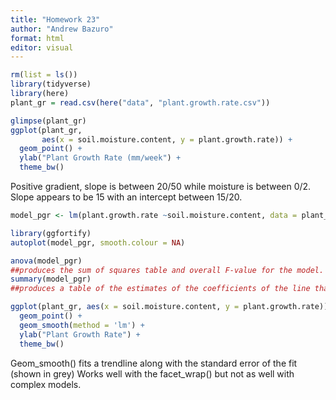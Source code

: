 ```yaml
---
title: "Homework 23"
author: "Andrew Bazuro"
format: html
editor: visual
---
```


```r
rm(list = ls())
library(tidyverse)
library(here)
plant_gr = read.csv(here("data", "plant.growth.rate.csv"))
```

```r
glimpse(plant_gr)
ggplot(plant_gr,
       aes(x = soil.moisture.content, y = plant.growth.rate)) +
  geom_point() +
  ylab("Plant Growth Rate (mm/week") +
  theme_bw()
```

Positive gradient, slope is between 20/50 while moisture is between 0/2. Slope appears to be 15 with an intercept between 15/20.

```r
model_pgr <- lm(plant.growth.rate ~soil.moisture.content, data = plant_gr)
```

```r
library(ggfortify)
autoplot(model_pgr, smooth.colour = NA)
```

```r
anova(model_pgr)
##produces the sum of squares table and overall F-value for the model. Not the anova for means.
summary(model_pgr)
##produces a table of the estimates of the coefficients of the line that is the model.
```

```r
ggplot(plant_gr, aes(x = soil.moisture.content, y = plant.growth.rate)) +
  geom_point() +
  geom_smooth(method = 'lm') +
  ylab("Plant Growth Rate") +
  theme_bw()
```

Geom_smooth() fits a trendline along with the standard error of the fit (shown in grey) Works well with the facet_wrap() but not as well with complex models.
